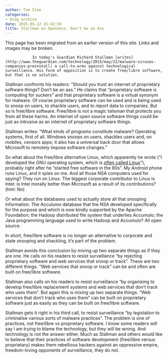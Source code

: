 ```yaml
---
author: Tom Slee
categories:
- blog archive
date: 2015-05-22 15:42:59
title: Stallman on Openness. Don't be an Ass
---
```


::: {.callout-note}

This page has been migrated from an earlier version of this site. 
Links and images may be broken.

:::



				In today's Guardian Richard Stallman [writes](http://www.theguardian.com/technology/2015/may/22/malware-viruses-companies-preinstall) a call-to-arms against technological surveillance. His form of opposition is to create free/libre software, but that is no solution.

Stallman confronts his readers: "Should you trust an internet of proprietary software things? Don’t be an ass." He claims that "proprietary software is computing for suckers" and that proprietary software is a virtual synonym for malware. Of course proprietary software can be used and is being used to snoop on users, to shackle users, and to report data to companies. But so is free/libre software. Free/libre is not a magic talisman that protects you from all these harms. An internet of open source software things could be just as intrusive as an internet of proprietary software things.

Stallman writes: "What kinds of programs constitute malware? Operating systems, first of all. Windows snoops on users, shackles users and, on mobiles, censors apps; it also has a universal back door that allows Microsoft to remotely impose software changes." 

So what about the free/libre alternative Linux, which apparently he wrote ("I developed the GNU operating system, which is [often called Linux](http://gnu.org/gnu/linux-and-gnu.html)"), probably right after he "started free software in the 80s". My Android phone runs Linux, and it spies on me. And all those NSA computers used for spying? They run on Linux. The biggest corporate contributor to Linux is Intel: is Intel morally better than Microsoft as a result of its contributions? (hint: No)

Or what about the databases used to actually store all that snooping information. The Acculumo database that the NSA developed specifically for the purpose and which is now kindly supported by the Apache Foundation; the Hadoop distributed file system that underlies Accumulo; the Java programming language used to write Hadoop and Accumulo? All open source.

In short, free/libre software is no longer an alternative to corporate and state snooping and shackling, it's part of the problem.

Stallman avoids this conclusion by mixing up two separate things as if they are one. He calls on his readers to resist surveillance "by rejecting proprietary software and web services that snoop or track". These are two different things. "Web services that snoop or track" can be and often are built on free/libre software. 

Stallman also calls on his readers to resist surveillance "by organising to develop free/libre replacement systems and web services that don’t track who uses them". But again this is mixing up two separate things. "Web services that don't track who uses them" can be built on proprietary software just as easily as they can be built on free/libre software.

Stallman gets it right in his third call, to resist surveillance "by legislation to criminalise various sorts of malware practices". The problem is one of practices, not free/libre vs proprietary software. I know some readers will say I am trying to blame the technology, but they will be wrong. And technology is not the answer either. Much as Stallman and others would like to believe that their practices of software development (free/libre versus proprietary) makes them rebellious hackers against an oppressive empire, freedom-loving opponents of surveillance, they do not.		
